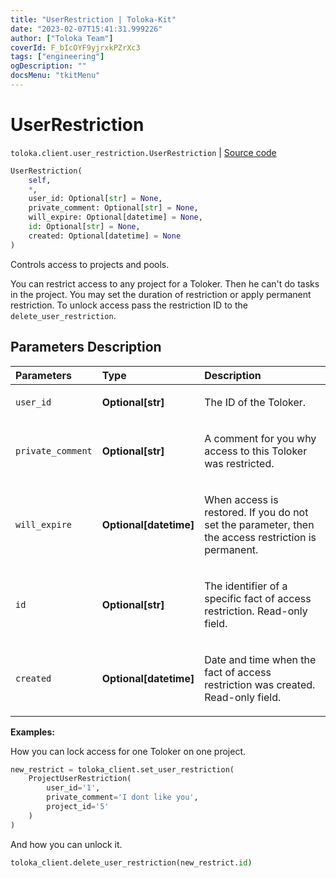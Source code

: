 ```yaml
---
title: "UserRestriction | Toloka-Kit"
date: "2023-02-07T15:41:31.999226"
author: ["Toloka Team"]
coverId: F_bIcOYF9yjrxkPZrXc3
tags: ["engineering"]
ogDescription: ""
docsMenu: "tkitMenu"
---
```


# UserRestriction
`toloka.client.user_restriction.UserRestriction` | [Source code](https://github.com/Toloka/toloka-kit/blob/v1.1.3/src/client/user_restriction.py#L25)

```python
UserRestriction(
    self,
    *,
    user_id: Optional[str] = None,
    private_comment: Optional[str] = None,
    will_expire: Optional[datetime] = None,
    id: Optional[str] = None,
    created: Optional[datetime] = None
)
```

Controls access to projects and pools.

You can restrict access to any project for a Toloker. Then he can't do tasks in the project. You may set the duration of restriction or apply permanent restriction.
To unlock access pass the restriction ID to the `delete_user_restriction`.

## Parameters Description

| Parameters | Type | Description |
| :----------| :----| :-----------|
`user_id`|**Optional\[str\]**|<p>The ID of the Toloker.</p>
`private_comment`|**Optional\[str\]**|<p>A comment for you why access to this Toloker was restricted.</p>
`will_expire`|**Optional\[datetime\]**|<p>When access is restored. If you do not set the parameter, then the access restriction is permanent.</p>
`id`|**Optional\[str\]**|<p>The identifier of a specific fact of access restriction. Read-only field.</p>
`created`|**Optional\[datetime\]**|<p>Date and time when the fact of access restriction was created. Read-only field.</p>

**Examples:**

How you can lock access for one Toloker on one project.

```python
new_restrict = toloka_client.set_user_restriction(
    ProjectUserRestriction(
        user_id='1',
        private_comment='I dont like you',
        project_id='5'
    )
)
```

And how you can unlock it.

```python
toloka_client.delete_user_restriction(new_restrict.id)
```